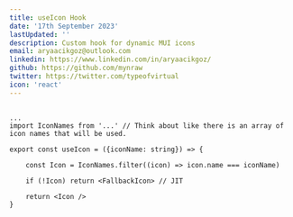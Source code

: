 ```yaml
---
title: useIcon Hook
date: '17th September 2023'
lastUpdated: ''
description: Custom hook for dynamic MUI icons
email: aryaacikgoz@outlook.com
linkedin: https://www.linkedin.com/in/aryaacikgoz/
github: https://github.com/mynraw
twitter: https://twitter.com/typeofvirtual
icon: 'react'
---
```


##

```
...
import IconNames from '...' // Think about like there is an array of icon names that will be used.

export const useIcon = ({iconName: string}) => {

    const Icon = IconNames.filter((icon) => icon.name === iconName)

    if (!Icon) return <FallbackIcon> // JIT

    return <Icon />
}
```

